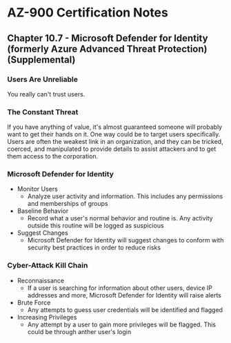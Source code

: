 # AZ-900 Certification Notes
## Chapter 10.7 - Microsoft Defender for Identity (formerly Azure Advanced Threat Protection) (Supplemental)

### Users Are Unreliable
You really can't trust users.

### The Constant Threat
If you have anything of value, it's almost guaranteed someone will probably want to get their hands on it. One way could be to target users specifically. Users are often the weakest link in an organization, and they can be tricked, coerced, and manipulated to provide details to assist attackers and to get them access to the corporation.

### Microsoft Defender for Identity
* Monitor Users
	* Analyze user activity and information. This includes any permissions and memberships of groups
* Baseline Behavior
	* Record what a user's normal behavior and routine is. Any activity outside this routine will be logged as suspicious
* Suggest Changes
	* Microsoft Defender for Identity will suggest changes to conform with security best practices in order to reduce risks

### Cyber-Attack Kill Chain
* Reconnaissance
	* If a user is searching for information about other users, device IP addresses and more, Microsoft Defender for Identity will raise alerts
* Brute Force
	* Any attempts to guess user credentials will be identified and flagged
* Increasing Privileges
	* Any attempt by a user to gain more privileges will be flagged. This could be through anther user's login
